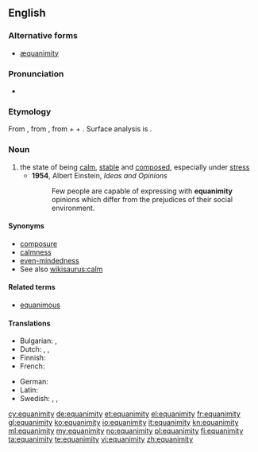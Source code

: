 ==English==

===Alternative forms===
* [[æquanimity]] {{qualifier|archaic}}

===Pronunciation===
* {{IPA|/ˌɛkwəˈnɪmɪtiː/|/ˌiːkwə-/}}

===Etymology===
From {{etyl|fr|en}} {{term|équanimité|lang=fr}}, from {{etyl|la|en}} {{term/t|la|aequanimitās||calmness, equanimity}}, from {{term|aequus||even; calm; fair|lang=la}} + {{term|animus||mind, soul|lang=la}} + {{term/t|la|-itās}}. Surface analysis is {{confix|equ|animus|ity}}.

===Noun===
{{en-noun|~|equanimities}}

# the state of being [[calm]], [[stable]] and [[composed]], especially under [[stress]]
#* '''1954''', Albert Einstein, ''Ideas and Opinions''
#*: Few people are capable of expressing with '''equanimity''' opinions which differ from the prejudices of their social environment.

====Synonyms====
* [[composure]]
* [[calmness]]
* [[even-mindedness]]
* See also [[wikisaurus:calm]]

====Related terms====
* [[equanimous]]

====Translations====
{{trans-top|state of being calm}}
* Bulgarian: {{t+|bg|хладнокръвие|n|sc=Cyrl}}, {{t+|bg|самообладание|n|sc=Cyrl}}
* Dutch: {{t|nl|gelatenheid}}, {{t+|nl|berusting}}, {{t|nl|kalmte}}
* Finnish: {{t|fi|tyyneys}}
* French: {{t+|fr|équanimité}}
{{trans-mid}}
* German: {{t+|de|Gelassenheit|f}}
* Latin: {{t|la|aequanimitās|f}}
* Swedish: {{t|sv|jämnmod}}, {{t|sv|själsro}}, {{t+|sv|sinnesro}}
{{trans-bottom}}

[[cy:equanimity]]
[[de:equanimity]]
[[et:equanimity]]
[[el:equanimity]]
[[fr:equanimity]]
[[gl:equanimity]]
[[ko:equanimity]]
[[io:equanimity]]
[[it:equanimity]]
[[kn:equanimity]]
[[ml:equanimity]]
[[my:equanimity]]
[[no:equanimity]]
[[pl:equanimity]]
[[fi:equanimity]]
[[ta:equanimity]]
[[te:equanimity]]
[[vi:equanimity]]
[[zh:equanimity]]